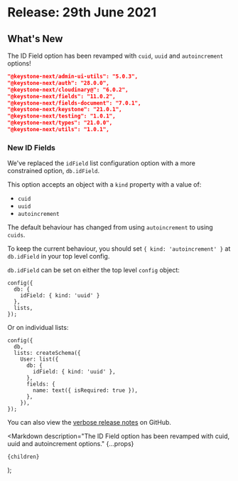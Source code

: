 
# Release: 29th June 2021

## What's New

The ID Field option has been revamped with `cuid`, `uuid` and `autoincrement` options! <Emoji symbol="🤹" alt="Juggler" />

```json
"@keystone-next/admin-ui-utils": "5.0.3",
"@keystone-next/auth": "28.0.0",
"@keystone-next/cloudinary@": "6.0.2",
"@keystone-next/fields": "11.0.2",
"@keystone-next/fields-document": "7.0.1",
"@keystone-next/keystone": "21.0.1",
"@keystone-next/testing": "1.0.1",
"@keystone-next/types": "21.0.0",
"@keystone-next/utils": "1.0.1",
```

### New ID Fields <Emoji symbol="🧮" alt="Abacus" />

We've replaced the `idField` list configuration option with a more constrained option, `db.idField`.

This option accepts an object with a `kind` property with a value of:

- `cuid`
- `uuid`
- `autoincrement`

The default behaviour has changed from using `autoincrement` to using `cuids`.

To keep the current behaviour, you should set `{ kind: 'autoincrement' }` at `db.idField` in your top level config.

`db.idField` can be set on either the top level `config` object:

```
config({
  db: {
    idField: { kind: 'uuid' }
  },
  lists,
});
```

Or on individual lists:

```
config({
  db,
  lists: createSchema({
    User: list({
      db: {
        idField: { kind: 'uuid' },
      },
      fields: {
        name: text({ isRequired: true }),
      },
    }),
});
```

You can also view the [verbose release notes](https://github.com/keystonejs/keystone/releases/tag/2021-06-29) on GitHub.

  <Markdown
    description="The ID Field option has been revamped with cuid, uuid and autoincrement options."
    {...props}
  >
    {children}
  </Markdown>
);
